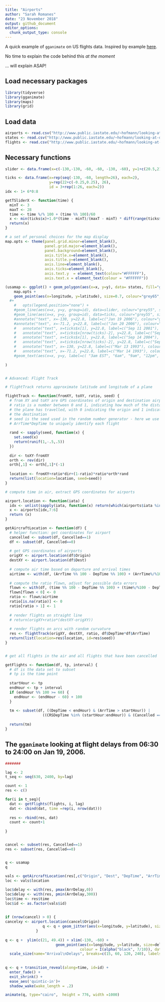 ```yaml
---
title: "Airports"
author: "Sarah Romanes"
date: "23 November 2018"
output: github_document
editor_options: 
  chunk_output_type: console
---
```



A quick example of `gganimate` on US flights data. Inspired by example [here](https://github.com/tidyverse/ggplot2/wiki/Flying-over-the-usa).

No time to explain the code behind this *at the moment* 


... will explain ASAP!


## Load necessary packages

```r
library(tidyverse)
library(gganimate)
library(maps)
library(grid)
```



## Load data

```r
airports <- read.csv("http://www.public.iastate.edu/~hofmann/looking-at-data/data/airports.csv")
states <- read.csv("http://www.public.iastate.edu/~hofmann/looking-at-data/data/states.csv")
flights <- read.csv("http://www.public.iastate.edu/~hofmann/looking-at-data/data/jan19.csv")
```

## Necessary functions

```r
slider <- data.frame(x=c(-130,-130, -60, -60, -130, -60), y=1+c(20.5,21.5,20.5,21.5,21,21), id=c(1,1, 2,2, 3,3))

ticks <- data.frame(x=rep(seq(-130, -60, length=26), each=2),
                    y=rep(22+c(-0.25,0.25), 26),
                    id = 3+rep(1:26, each=2))
idx <- 1+ 6*0:8

getTSliderX <- function(time) {
  minT <- 3
  maxT <- 28
  time <- time %/% 100 + (time %% 100)/60
  x <- min(ticks$x)+1.0*(time - minT)/(maxT - minT) * diff(range(ticks$x))
  return(x)
}

# a set of personal choices for the map display
map.opts <- theme(panel.grid.minor=element_blank(), 
                  panel.grid.major=element_blank(),
                  panel.background=element_blank(),
                  axis.title.x=element_blank(),
                  axis.title.y=element_blank(),
                  axis.line=element_blank(),
                  axis.ticks=element_blank(),
                  axis.text.y  = element_text(colour="#FFFFFF"),
                  axis.text.x = element_text(colour = "#FFFFFF"))

(usamap <- ggplot() + geom_polygon(aes(x=x, y=y), data= states, fill="grey85", colour="white") +
    map.opts + 
    geom_point(aes(x=longitude, y=latitude), size=0.7, colour="grey65", data=subset(airports, (Volume > 1000) & (longitude >= -130) & (longitude <= -60) & (latitude >= 20) & (latitude <= 50))) 
  #+
    #	opts(legend.position="none") + 
    #geom_line(aes(x=x, y=y, group=id), data=slider, colour="grey55", size=0.25) +
    #geom_line(aes(x=x, y=y, group=id), data=ticks, colour="grey55", size=0.25) +
    #annotate("text", x=-130, y=22.8, label=c("Jan 19 2006"), colour="grey40", size=3, hjust=0.25, vjust=0) + 
    #annotate("text", x=-71.2, y=22.8, label=c("Jan 20 2006"), colour="grey40", size=3, hjust=0.5, vjust=0)  +
    #	annotate("text", x=ticks$x[1], y=22.8, label=c("Sep 11 2001"), colour="grey40", size=3, hjust=0.25, vjust=0) + 
    #	annotate("text", x=ticks$x[nrow(ticks)-2], y=22.8, label=c("Sep 12 2001"), colour="grey40", size=3, hjust=0.5, vjust=0)  +
    #	annotate("text", x=ticks$x[1], y=22.8, label=c("Sep 14 2004"), colour="grey40", size=3, hjust=0.25, vjust=0) + 
    #	annotate("text", x=ticks$x[nrow(ticks)-2], y=22.8, label=c("Sep 15 2004"), colour="grey40", size=3, hjust=0.5, vjust=0)  +
    #	annotate("text", x=-130, y=22.8, label=c("Mar 13 1993"), colour="grey40", size=3, hjust=0.25, vjust=0) + 
    #	annotate("text", x=-71.2, y=22.8, label=c("Mar 14 1993"), colour="grey40", size=3, hjust=0.5, vjust=0)  +
    #geom_text(aes(x=x, y=y, label=c( "3am EST", "6am", "9am", "12pm", "3pm", "6pm", "9pm", "12am EST", "3am")), data=ticks[idx,], colour="grey40", size=3, hjust=0.5, vjust=1.25)  
  
)


# Advanced: Flight Track

# flightTrack returns approximate latitude and longitude of a plane

flightTrack <- function(fromXY, toXY, ratio, seed) {
  # from XY and toXY are GPS coordinates of origin and destination airports
  # ratio is a number between 0 and 1, indicating how much of the distance 
  #	the plane has travelled, with 0 indicating the origin and 1 indicating 
  #	the destination
  # seed is the seed used in the random number generator - here we use 
  #	ArrTime*DepTime to uniquely identify each flight
  
  rand <- sapply(seed, function(x) {
    set.seed(x)
    return(runif(1,-.5,.5))
  })
  
  dir <- toXY-fromXY
  orth <- rev(dir)
  orth[,1] <- orth[,1]*(-1)
  
  location <- fromXY+ratio*dir+(1-ratio)*ratio*orth*rand
  return(list(location=location, seed=seed))	
}

# compute time in air, extract GPS coordinates for airports

airport.location <- function(iata) {
  idx <- unlist(sapply(iata, function(x) return(which(airports$iata %in% x))))
  x <- airports[idx,7:6]
  return (x)
}

getAircraftLocation <- function(df) {
  # helper function: get coordinates for airport
  cancelled <- subset(df, Cancelled==1)
  df <- subset(df, Cancelled==0)
  
  # get GPS coordinates of airports
  origXY <- airport.location(df$Origin)
  destXY <- airport.location(df$Dest)
  
  # compute air time based on departure and arrival times
  airtime <- with(df, (ArrTime %% 100 - DepTime %% 100) + (ArrTime%/%100 - DepTime%/%100)*60)
  
  # compute the ratio flown, adjust for possible data errors
  flown <- with(df, (time %% 100 - DepTime %% 100) + (time%/%100 - DepTime%/%100)*60)
  flown[flown < 0] <- 0
  ratio <- flown/airtime
  ratio[is.na(ratio)] <- 0
  ratio[ratio > 1] <- 1
  
  # render flights on straight line
  #	return(origXY+ratio*(destXY-origXY))
  
  # render flights on arcs with random curvature
  res <- flightTrack(origXY, destXY, ratio, df$DepTime*df$ArrTime)
  return(list(location=res$location, id=res$seed))
}


# get all flights in the air and all flights that have been cancelled

getFlights <- function(df, tp, interval) {
  # df is the data set to subset
  # tp is the time point
  
  startHour <- tp
  endHour <- tp + interval
  if (endHour %% 100 >= 60) {
    endHour <- (endHour - 60) + 100
  }		
  
  tm <- subset(df, ((DepTime < endHour) & (ArrTime > startHour)) | 
                 ((CRSDepTime %in% (startHour:endHour)) & (Cancelled == 1)))
  
  return(tm)
}


```


## The `gganimate` looking at flight delays from 06:30 to 24:00  on Jan 19, 2006.

```r


#######

lag <- 2
t_seq <- seq(630, 2400, by=lag)

count <- 1
res <- c()

for(i in t_seq){
  dat <- getFlights(flights, i, lag)
  dat <- cbind(dat, time =rep(i, nrow(dat)))
  
  res <- rbind(res, dat)
  count <- count+1
  
}


cancel <- subset(res, Cancelled==1)
res <- subset(res, Cancelled==0)


q <- usamap 
q
             
vals <- getAircraftLocation(res[,c("Origin", "Dest", "DepTime", "ArrTime", "time", "Cancelled")])
loc <- vals$location

loc$delay <- with(res, pmax(ArrDelay,0))
loc$delay <- with(res, pmin(ArrDelay,300))
loc$time <- res$time
loc$id <- as.factor(vals$id)
               
               
if (nrow(cancel) > 0) {
cancelxy <- airport.location(cancel$Origin)
                 q <- q + geom_jitter(aes(x=longitude, y=latitude), size=2, colour = I(alpha("red",5/10)), data=cancelxy)
              }
               
q <- q +  ylim(c(21, 49.4)) + xlim(-130, -60) + 
                       geom_point(aes(x=longitude, y=latitude, size=delay), 
                                  colour = I(alpha("black", 7/10)), data=loc) + 
  scale_size(name="Arrival\nDelays", breaks=c(15, 60, 120, 240), labels=c("15 min",  "1h", "2h", "4h"), limits=c(0,300))
               
    
q <- q + transition_reveal(along=time, id=id) +
  enter_fade() + 
  exit_shrink() +
  ease_aes('quintic-in')+
  shadow_wake(wake_length = .2)

animate(q, type="cairo",  height = 776, width =1000)

```
